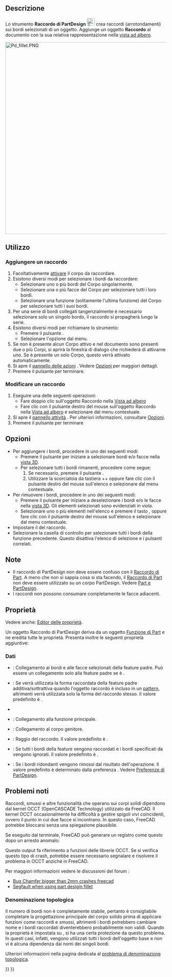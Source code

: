 <languages/>

{{Docnav/it
|[[PartDesign_Boolean/it|Operazione booleana]]
|[[PartDesign_Chamfer/it|Smusso]]
|[[PartDesign_Workbench/it|PartDesign]]
|IconL=PartDesign_Boolean.svg
|IconR=PartDesign_Chamfer.svg
|IconC=Workbench_PartDesign.svg
}}

{{GuiCommand/it
|Name=PartDesign Fillet
|Name/it=Raccordo
|MenuLocation=Part Design → Applica una funzione di dress-up → Raccordo
|Workbenches=[[PartDesign_Workbench/it|PartDesign]]
|SeeAlso=[[PartDesign_Chamfer/it|Smusso]]
}}

<span id="Description"></span>
==Descrizione==

Lo strumento '''Raccordo di PartDesign''' [[Image:PartDesign_Fillet.svg|24px]] crea raccordi (arrotondamenti) sui bordi selezionati di un oggetto. Aggiunge un oggetto '''Raccordo''' al documento con la sua relativa rappresentazione nella [[Tree_view/it|vista ad albero]].

[[Image:Pd_fillet.PNG|600px]]
{{Caption|Cubo con raccordi su tutti i bordi}}

<span id="Usage"></span>
== Utilizzo ==

<span id="Add_a_fillet"></span>
=== Aggiungere un raccordo ===

# Facoltativamente [[PartDesign_Body/it#Stato_attivo|attivare]] il corpo da raccordare.
# Esistono diversi modi per selezionare i bordi da raccordare:
#* Selezionare uno o più bordi del Corpo singolarmente.
#* Selezionare una o più facce del Corpo per selezionare tutti i loro bordi.
#* Selezionare una funzione (solitamente l'ultima funzione) del Corpo per selezionare tutti i suoi bordi.
# Per una serie di bordi collegati tangenzialmente è necessario selezionare solo un singolo bordo, il raccordo si propagherà lungo la serie.
# Esistono diversi modi per richiamare lo strumento:
#* Premere il pulsante {{Button|[[Image:PartDesign_Fillet.svg|16px]] [[PartDesign_Fillet/it|Raccordo]]}}.
#* Selezionare l'opzione {{MenuCommand|Part design → Applica una funzione di dress-up → [[Image:PartDesign_Fillet.svg|16px]] Raccordo}} dal menu.
# Se non è presente alcun Corpo attivo e nel documento sono presenti due o più Corpi, si aprirà la finestra di dialogo {{MenuCommand|È richiesto un corpo attivo}} che richiederà di attivarne uno. Se è presente un solo Corpo, questo verrà attivato automaticamente.
# Si apre il [[Task_panel/it|pannello delle azioni]] {{MenuCommand|Parametri di raccordo}}. Vedere [[#Opzioni|Opzioni]] per maggiori dettagli.
# Premere il pulsante {{Button|OK}} per terminare.

<span id="Edit_a_fillet"></span>
=== Modificare un raccordo ===

# Eseguire una delle seguenti operazioni:
#* Fare doppio clic sull'oggetto Raccordo nella [[Tree_view/it|Vista ad albero]]
#* Fare clic con il pulsante destro del mouse sull'oggetto Raccordo nella [[Tree_view/it|Vista ad albero]] e selezionare {{MenuCommand|Modifica Raccordo}} dal menu contestuale.
# Si apre il [[Task_panel/it|pannello attività]] {{MenuCommand|Parametri di raccordo}}. Per ulteriori informazioni, consultare [[#Opzioni|Opzioni]].
# Premere il pulsante {{Button|OK}} per terminare

<span id="Options"></span>
==Opzioni==

* Per aggiungere i bordi, procedere in uno dei seguenti modi:
** Premere il pulsante {{Button|Aggiungi}} per iniziare a selezionare bordi e/o facce nella [[3D_view/it|vista 3D]].
** Per selezionare tutti i bordi rimanenti, procedere come segue:
**# Se necessario, premere il pulsante {{Button|Aggiungi}}.
**# Utilizzare la scorciatoia da tastiera {{KEY|Ctrl}}+{{KEY|Shift}}+{{KEY|A}} oppure fare clic con il pulsante destro del mouse sull'elenco e selezionare {{MenuCommand|Aggiungi tutti i bordi}} dal menu contestuale.
* Per rimuovere i bordi, procedere in uno dei seguenti modi:
** Premere il pulsante {{Button|Rimuovi}} per iniziare a deselezionare i bordi e/o le facce nella [[3D_view/it|vista 3D]]. Gli elementi selezionati sono evidenziati in viola.
** Selezionare uno o più elementi nell'elenco e premere il tasto {{KEY|Canc}}, oppure fare clic con il pulsante destro del mouse sull'elenco e selezionare {{MenuCommand|Rimuovi}} dal menu contestuale.
* Impostare il {{MenuCommand|Raggio}} del raccordo.
* Selezionare la casella di controllo {{MenuCommand|Usa tutti i bordi}} per selezionare tutti i bordi della funzione precedente. Questo disattiva l'elenco di selezione e i pulsanti correlati.

<span id="Notes"></span>
== Note ==

* Il raccordo di PartDesign non deve essere confuso con il [[Part_Fillet/it|Raccordo di Part]]. A meno che non si sappia cosa si sta facendo, il [[Part_Fillet/it|Raccordo di Part]] non deve essere utilizzato su un corpo PartDesign. Vedere [[Part_and_PartDesign/it|Part e PartDesign]].
* I raccordi non possono consumare completamente le facce adiacenti.

<span id="Properties"></span>
==Proprietà==

Vedere anche: [[Property_editor/it|Editor delle proprietà]].

Un oggetto Raccordo di PartDesign deriva da un oggetto [[Part_Feature/it|Funzione di Part]] e ne eredita tutte le proprietà. Presenta inoltre le seguenti proprietà aggiuntive:

<span id="Data"></span>
===Dati===

{{Properties_Title|Base}}

* {{PropertyData|Base|LinkSub}}: Collegamento ai bordi e alle facce selezionati della feature padre. Può essere un collegamento solo alla feature padre se {{PropertyData|Use All Edges}} è {{TRUE}}.
* {{PropertyData|Support Transform|Bool}}: Se {{TRUE}} verrà utilizzata la forma raccordata della feature padre additiva/sottrattiva quando l'oggetto raccordo è incluso in un [[PartDesign_Workbench/it#Strumenti_di_trasformazione|pattern]], altrimenti verrà utilizzata solo la forma del raccordo stesso. Il valore predefinito è {{FALSE}}.
* {{PropertyData|Add Sub Shape|PartShape|hidden}}
* {{PropertyData|Base Feature|Link|hidden}}: Collegamento alla funzione principale.
* {{PropertyData|_ Body|LinkHidden|hidden}}: Collegamento al corpo genitore.

{{Properties_Title|fillets}}

* {{PropertyData|Radius|QuantityConstraint}}: Raggio del raccordo. Il valore predefinito è {{value|1 mm}}.
* {{PropertyData|Use All Edges|Bool}}: Se {{TRUE}} tutti i bordi della feature vengono raccordati e i bordi specificati da {{PropertyData|Base}} vengono ignorati. Il valore predefinito è {{FALSE}}.

{{Properties_Title|Part Design}}

* {{PropertyData|Refine|Bool}}: Se {{TRUE}} i bordi ridondanti vengono rimossi dal risultato dell'operazione. Il valore predefinito è determinato dalla preferenza {{MenuCommand|Ridefinisci automaticamente il modello dopo le operazioni basate sugli sketch}}. Vedere [[PartDesign_Preferences/it#Generale|Preferenze di PartDesign]].

<span id="Known_issues"></span>
== Problemi noti ==

Raccordi, smussi e altre funzionalità che operano sui corpi solidi dipendono dal kernel OCCT (OpenCASCADE Technology) utilizzato da FreeCAD. Il kernel OCCT occasionalmente ha difficoltà a gestire spigoli vivi coincidenti, ovvero il punto in cui due facce si incontrano. In questo caso, FreeCAD potrebbe bloccarsi senza una spiegazione plausibile.

Se eseguito dal terminale, FreeCAD può generare un registro come questo dopo un arresto anomalo:

{{code|lang=text|code=
#1  0x7fff63d660ba in BRep_Tool::Curve(TopoDS_Edge const&, TopLoc_Location&, double&, double&) from /usr/lib/x86_64-linux-gnu/libTKBRep.so.7+0x2a
#2  0x7fff63d69546 in BRep_Tool::Curve(TopoDS_Edge const&, double&, double&) from /usr/lib/x86_64-linux-gnu/libTKBRep.so.7+0x46
#3  0x7fff71f4fef5 in ChFi3d_Builder::PerformIntersectionAtEnd(int) from /usr/lib/x86_64-linux-gnu/libTKFillet.so.7+0x3b05
#4  0x7fff71f58307 in ChFi3d_Builder::PerformOneCorner(int, bool) from /usr/lib/x86_64-linux-gnu/libTKFillet.so.7+0x1097
#5  0x7fff71ef6218 in ChFi3d_Builder::PerformFilletOnVertex(int) from /usr/lib/x86_64-linux-gnu/libTKFillet.so.7+0x4e8
#6  0x7fff71ef71d1 in ChFi3d_Builder::Compute() from /usr/lib/x86_64-linux-gnu/libTKFillet.so.7+0xe31
#7  0x7fff720ad7c3 in BRepFilletAPI_MakeChamfer::Build() from /usr/lib/x86_64-linux-gnu/libTKFillet.so.7+0x33
#8  0x7fff723be48e in PartDesign::Chamfer::execute() from /usr/lib/freecad-daily/lib/_PartDesign.so+0x60e
...
}}

Questo output fa riferimento a funzioni delle librerie OCCT. Se si verifica questo tipo di crash, potrebbe essere necessario segnalare e risolvere il problema in OCCT anziché in FreeCAD.

Per maggiori informazioni vedere le discussioni del forum :
*[https://forum.freecadweb.org/viewtopic.php?p=263818#p263818 Bug Chamfer bigger than 2mm crashes freecad]
*[https://forum.freecadweb.org/viewtopic.php?p=264827#p264827 Segfault when using part desigin fillet]

<span id="Topological_naming"></span>
=== Denominazione topologica === 

Il numero di bordi non è completamente stabile, pertanto è consigliabile completare la progettazione principale del corpo solido prima di applicare funzioni come raccordi e smussi, altrimenti i bordi potrebbero cambiare nome e i bordi raccordati diventerebbero probabilmente non validi. Quando la proprietà {{PropertyData|Usa tutti i bordi}} è impostata su {{TRUE}}, si ha una certa protezione da questo problema. In questi casi, infatti, vengono utilizzati tutti i bordi dell'oggetto base e non vi è alcuna dipendenza dai nomi dei singoli bordi.

Ulteriori informazioni nella pagina dedicata al [[Topological_naming_problem/it|problema di denominazione topologica]].


{{Docnav/it
|[[PartDesign_Boolean/it|Operazione booleana]]
|[[PartDesign_Chamfer/it|Smusso]]
|[[PartDesign_Workbench/it|PartDesign]]
|IconL=PartDesign_Boolean.svg
|IconR=PartDesign_Chamfer.svg
|IconC=Workbench_PartDesign.svg
}}

{{PartDesign Tools navi{{#translation:}}}}
{{Userdocnavi{{#translation:}}}}